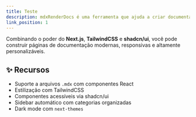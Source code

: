 ```yaml
---
title: Teste
description: mdxRenderDocs é uma ferramenta que ajuda a criar documentação técnica de forma simples e eficiente
link_position: 1
---
```



Combinando o poder do **Next.js**, **TailwindCSS** e **shadcn/ui**, você pode construir páginas de documentação modernas, responsivas e altamente personalizáveis.

<Separator className="my-6" />

## ✨ Recursos

- Suporte a arquivos `.mdx` com componentes React
- Estilização com TailwindCSS
- Componentes acessíveis via shadcn/ui
- Sidebar automático com categorias organizadas
- Dark mode com `next-themes`
